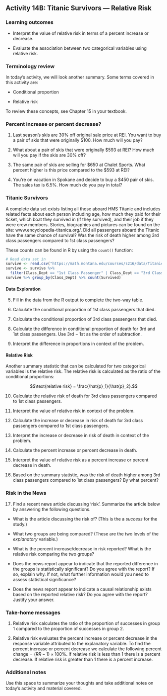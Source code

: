 ## Activity 14B:  Titanic Survivors --- Relative Risk

\setstretch{1}

### Learning outcomes

* Interpret the value of relative risk in terms of a percent increase or decrease.

* Evaluate the association between two categorical variables using relative risk.

### Terminology review
In today's activity, we will look another summary. Some terms covered in this activity are:

* Conditional proportion

* Relative risk

To review these concepts, see Chapter 15 in your textbook.

### Percent increase or percent decrease?

1.  Last season’s skis are 30\% off original sale price at REI. You want to buy a pair of skis that were originally \$100. How much will you pay? 

\vspace{0.5in}

2.  What about a pair of skis that were originally \$593 at REI?  How much will you pay if the skis are 30\% off?

\vspace{0.5in}

3.  The same pair of skis are selling for \$650 at Chalet Sports. What percent higher is this price compared to the \$593 at REI?

\vspace{0.5in}

4.  You’re on vacation in Spokane and decide to buy a \$450 pair of skis. The sales tax is 6.5\%. How much do you pay in total?

\vspace{0.5in}

### Titanic Survivors

A complete data set exists listing all those aboard HMS Titanic and includes related facts about each person including age, how much they paid for their ticket, which boat they survived in (if they survived), and their job if they were crew members. Stories, biographies and pictures can be found on the site: www.encyclopedia-titanica.org/.  Did all passengers aboard the Titanic have the same chance of survival?  Was the risk of death higher among 3rd class passengers compared to 1st class passengers?

These counts can be found in R by using the `count()` function:
```r
# Read data set in
survive <- read.csv("https://math.montana.edu/courses/s216/data/Titanic.csv")
survive <- survive %>%
  filter(Class_Dept == "1st Class Passenger" | Class_Dept == "3rd Class Passenger")
survive %>% group_by(Class_Dept) %>% count(Survived)
```

#### Data Exploration {-}

5.  Fill in the data from the R output to complete the two-way table.

\begin{center}
\begin{tabular}{|c|c|c|c|}
\hline
 & \multicolumn{2}{|c|}{\textbf{Class}} & \\ \hline
\textbf{Outcome} & 1st Class Passenger & 3rd Class Passenger & Total \\ \hline
 Dead & & &  \\ 
 & & & \\ \hline
 Alive & & &  \\ 
 & & & \\ \hline
 Total & & &  \\ 
 & & & \\ \hline  
\end{tabular}
\end{center}


6.  Calculate the conditional proportion of 1st class passengers that died.

\vspace{0.8in}

7.  Calculate the conditional proportion of 3rd class passengers that died.

\vspace{0.8in}

8. Calculate the difference in conditional proportion of death for 3rd and 1st class passengers.  Use 3rd $-$ 1st as the order of subtraction.

\vspace{0.8in}

9. Interpret the difference in proportions in context of the problem.

\vspace{0.8in}

#### Relative Risk {-}

Another summary statistic that can be calculated for two categorical variables is the relative risk.  The relative risk is calculated as the ratio of the conditional proportions:


$$\text{relative risk} = \frac{\hat{p}_1}{\hat{p}_2}.$$


10.  Calculate the relative risk of death for 3rd class passengers compared to 1st class passengers.

\vspace{0.8in}

11.  Interpret the value of relative risk in context of the problem.

\vspace{0.8in}

12. Calculate the increase or decrease in risk of death for 3rd class passengers compared to 1st class passengers.

\vspace{0.5in}

13. Interpret the increase or decrease in risk of death in context of the problem. 

\vspace{0.5in}

14. Calculate the percent increase or percent decrease in death.

\vspace{0.5in}

15. Interpret the value of relative risk as a percent increase or percent decrease in death.

\vspace{0.8in}

16. Based on the summary statistic, was the risk of death higher among 3rd class passengers compared to 1st class passengers? By what percent?

\vspace{0.5in}


### Risk in the News

17.  Find a recent news article discussing 'risk'.  Summarize the article below by answering the following questions.

* What is the article discussing the risk of?  (This is the a *success* for the study.)

\vspace{0.5in}

* What two groups are being compared?  (These are the two levels of the *explanatory* variable.)

\vspace{0.5in}

* What is the percent increase/decrease in risk reported?  What is the relative risk comparing the two groups?

\vspace{0.5in}

* Does the news report appear to indicate that the reported difference in the groups is statistically significant?  Do you agree with the report?  If so, explain why.  If not, what further information would you need to assess statistical significance?

\vspace{1in}

* Does the news report appear to indicate a causal relationship exists based on the reported relative risk?  Do you agree with the report?  Justify your answer.

\vspace{1in}


### Take-home messages

1. Relative risk calculates the ratio of the proportion of successes in group 1 compared to the proportion of successes in group 2.

2. Relative risk evaluates the percent increase or percent decrease in the response variable attributed to the explanatory variable.  To find the percent increase or percent decrease we calculate the following $\text{percent change}=(RR - 1)\times 100\%$. If relative risk is less than 1 there is a percent decrease.  If relative risk is greater than 1 there is a percent increase.

### Additional notes

Use this space to summarize your thoughts and take additional notes on today's activity and material covered.

\newpage